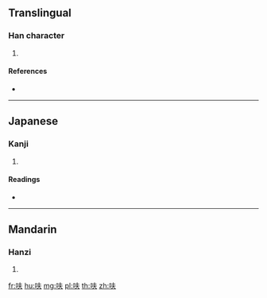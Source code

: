 {{character info/new}}
==Translingual==

===Han character===
{{Han char|rn=30|rad=口|as=04|sn=7|four=|canj=RQO|ids=⿰口夫}}

# {{defn|Han|sort=口04}}

====References====
* {{Han ref|kx=0181.191|dkj=03405|dj=0399.160|hdz=10585.050|uh=544B|ud=21579}}

----

==Japanese==

===Kanji===
{{ja-kanji|grade=|rs=口04}}

# {{defn|lang=ja|sort=口04}}

====Readings====
* {{ja-readings|on=[[ふ]] (fu)|kun=}}

----

==Mandarin==

===Hanzi===
{{cmn-hanzi|pin=[[fū]] ([[fu1]])|wg=fu<sup>1</sup>}}

# {{defn|lang=cmn|sort=口04}}

[[fr:呋]]
[[hu:呋]]
[[mg:呋]]
[[pl:呋]]
[[th:呋]]
[[zh:呋]]